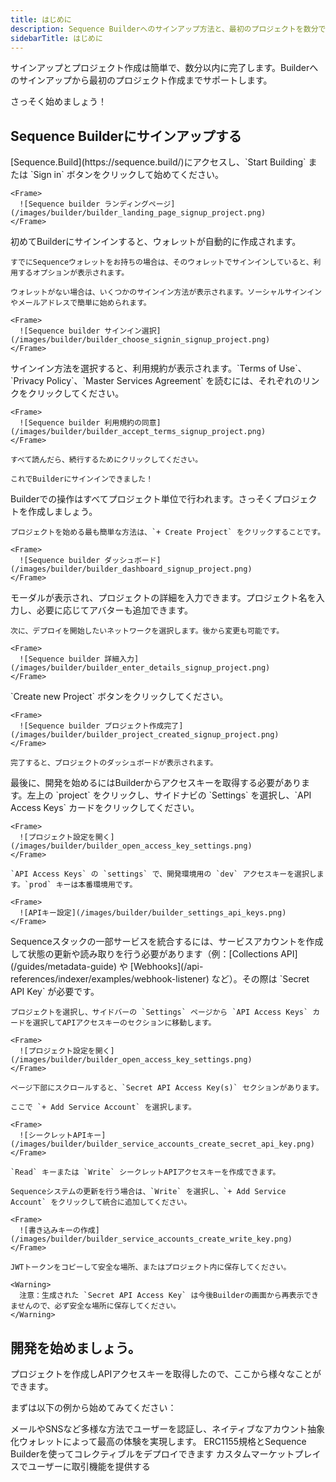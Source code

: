 ```yaml
---
title: はじめに
description: Sequence Builderへのサインアップ方法と、最初のプロジェクトを数分で作成する手順をご案内します。
sidebarTitle: はじめに
---
```


サインアップとプロジェクト作成は簡単で、数分以内に完了します。Builderへのサインアップから最初のプロジェクト作成までサポートします。

さっそく始めましょう！

## Sequence Builderにサインアップする

<Steps>
  <Step title="sequence.buildにアクセス">
    [Sequence.Build](https://sequence.build/)にアクセスし、`Start Building` または `Sign in` ボタンをクリックして始めてください。

    <Frame>
      ![Sequence builder ランディングページ](/images/builder/builder_landing_page_signup_project.png)
    </Frame>
  </Step>

  <Step title="サインイン方法を選択">
    初めてBuilderにサインインすると、ウォレットが自動的に作成されます。

    すでにSequenceウォレットをお持ちの場合は、そのウォレットでサインインしていると、利用するオプションが表示されます。

    ウォレットがない場合は、いくつかのサインイン方法が表示されます。ソーシャルサインインやメールアドレスで簡単に始められます。

    <Frame>
      ![Sequence builder サインイン選択](/images/builder/builder_choose_signin_signup_project.png)
    </Frame>
  </Step>

  <Step title="sequence.buildにサインイン">
    サインイン方法を選択すると、利用規約が表示されます。`Terms of Use`、`Privacy Policy`、`Master Services Agreement` を読むには、それぞれのリンクをクリックしてください。

    <Frame>
      ![Sequence builder 利用規約の同意](/images/builder/builder_accept_terms_signup_project.png)
    </Frame>

    すべて読んだら、続行するためにクリックしてください。

    これでBuilderにサインインできました！
  </Step>

  <Step title="プロジェクトの作成">
    Builderでの操作はすべてプロジェクト単位で行われます。さっそくプロジェクトを作成しましょう。

    プロジェクトを始める最も簡単な方法は、`+ Create Project` をクリックすることです。

    <Frame>
      ![Sequence builder ダッシュボード](/images/builder/builder_dashboard_signup_project.png)
    </Frame>
  </Step>

  <Step title="プロジェクトの詳細を入力">
    モーダルが表示され、プロジェクトの詳細を入力できます。プロジェクト名を入力し、必要に応じてアバターも追加できます。

    次に、デプロイを開始したいネットワークを選択します。後から変更も可能です。

    <Frame>
      ![Sequence builder 詳細入力](/images/builder/builder_enter_details_signup_project.png)
    </Frame>
  </Step>

  <Step title="プロジェクトを作成する">
    `Create new Project` ボタンをクリックしてください。

    <Frame>
      ![Sequence builder プロジェクト作成完了](/images/builder/builder_project_created_signup_project.png)
    </Frame>

    完了すると、プロジェクトのダッシュボードが表示されます。
  </Step>

  <Step title="APIアクセスキーを取得する">
    最後に、開発を始めるにはBuilderからアクセスキーを取得する必要があります。左上の `project` をクリックし、サイドナビの `Settings` を選択し、`API Access Keys` カードをクリックしてください。

    <Frame>
      ![プロジェクト設定を開く](/images/builder/builder_open_access_key_settings.png)
    </Frame>

    `API Access Keys` の `settings` で、開発環境用の `dev` アクセスキーを選択します。`prod` キーは本番環境用です。

    <Frame>
      ![APIキー設定](/images/builder/builder_settings_api_keys.png)
    </Frame>
  </Step>

  <Step title="（開発用オプション）サービスアカウントの作成">
    Sequenceスタックの一部サービスを統合するには、サービスアカウントを作成して状態の更新や読み取りを行う必要があります（例：[Collections API](/guides/metadata-guide) や [Webhooks](/api-references/indexer/examples/webhook-listener) など）。その際は `Secret API Key` が必要です。

    プロジェクトを選択し、サイドバーの `Settings` ページから `API Access Keys` カードを選択してAPIアクセスキーのセクションに移動します。

    <Frame>
      ![プロジェクト設定を開く](/images/builder/builder_open_access_key_settings.png)
    </Frame>

    ページ下部にスクロールすると、`Secret API Access Key(s)` セクションがあります。

    ここで `+ Add Service Account` を選択します。

    <Frame>
      ![シークレットAPIキー](/images/builder/builder_service_accounts_create_secret_api_key.png)
    </Frame>

    `Read` キーまたは `Write` シークレットAPIアクセスキーを作成できます。

    Sequenceシステムの更新を行う場合は、`Write` を選択し、`+ Add Service Account` をクリックして統合に追加してください。

    <Frame>
      ![書き込みキーの作成](/images/builder/builder_service_accounts_create_write_key.png)
    </Frame>

    JWTトークンをコピーして安全な場所、またはプロジェクト内に保存してください。

    <Warning>
      注意：生成された `Secret API Access Key` は今後Builderの画面から再表示できませんので、必ず安全な場所に保存してください。
    </Warning>
  </Step>
</Steps>

## 開発を始めましょう。
プロジェクトを作成しAPIアクセスキーを取得したので、ここから様々なことができます。

まずは以下の例から始めてみてください：

<CardGroup cols={3}>
  <Card title="ユーザーのオンボーディングと認証" icon="sack-dollar" href="/solutions/wallets/developers/embedded-wallet/quickstart">
    メールやSNSなど多様な方法でユーザーを認証し、ネイティブなアカウント抽象化ウォレットによって最高の体験を実現します。
  </Card>

  <Card title="アイテムコレクティブルをデプロイする" icon="cloud" href="/solutions/builder/contracts/deploy-an-item-collection">
    ERC1155規格とSequence Builderを使ってコレクティブルをデプロイできます
  </Card>

  <Card title="カスタムマーケットプレイスの構築" icon="shop-lock" href="/guides/custom-marketplace">
    カスタムマーケットプレイスでユーザーに取引機能を提供する
  </Card>
</CardGroup>